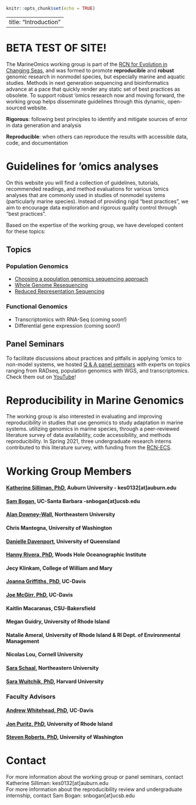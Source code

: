 ```r
knitr::opts_chunk$set(echo = TRUE)
```
---
title: "Introduction"
---

# BETA TEST OF SITE!

The MarineOmics working group is part of the [RCN for Evolution in Changing Seas](https://rcn-ecs.github.io/), and was formed to promote **reproducible** and **robust** genomic research in nonmodel species, but especially marine and aquatic studies. Methods in next generation sequencing and bioinformatics advance at a pace that quickly render any static set of best practices as obsolete. To support robust 'omics research now and moving forward, the working group helps disseminate guidelines through this dynamic, open-sourced website. 

**Rigorous**:  following best principles to identify and mitigate sources of error in data generation and analysis  

**Reproducible**: when others can reproduce the results with accessible data, code, and documentation 


# Guidelines for 'omics analyses 

On this website you will find a collection of guidelines, tutorials, recommended readings, and method evaluations for various 'omics analyses that are commonly used in studies of nonmodel systems (particularly marine species). Instead of providing rigid "best practices", we aim to encourage data exploration and rigorous quality control through "best practices".   

Based on the expertise of the working group, we have developed content for these topics:  

## Topics {.tabset .tabset-fade .tabset-pills}
### Population Genomics  

* [Choosing a population genomics sequencing approach](WGS_intro.html)  
* [Whole Genome Resequencing](WGS_intro.html)  
* [Reduced Representation Sequencing](RADseq.html) 

### Functional Genomics  

* Transcriptomics with RNA-Seq (coming soon!)  
* Differential gene expression (coming soon!)  

## {-}

## Panel Seminars 
To facilitate discussions about practices and pitfalls in applying 'omics to non-model systems, we hosted [Q & A panel seminars](panels.html) with experts on topics ranging from RADseq, population genomics with WGS, and transcriptomics. Check them out on [YouTube](https://www.youtube.com/channel/UCosG6JfIj7k0DizfsD5ADfQ)!

# Reproducibility in Marine Genomics  
The working group is also interested in evaluating and improving reproducibility in studies that use genomics to study adaptation in marine systems. utilizing genomics in marine species, through a peer-reviewed literature survey of data availability, code accessibility, and methods reproducibility. In Spring 2021, three undergraduate research interns contributed to this literature survey, with funding from the [RCN-ECS](https://rcn-ecs.github.io/). 

# Working Group Members  

#### [Katherine Silliman, PhD](https://ksilliman.weebly.com/), Auburn University - kes0132[at]auburn.edu {.unlisted .unnumbered}
#### [Sam Bogan](http://www.hofmannlab.com/sam-bogan.html), UC-Santa Barbara -snbogan[at]ucsb.edu {.unlisted .unnumbered}
#### [Alan Downey-Wall](https://cos.northeastern.edu/people/alan-downey-wall/), Northeastern University {.unlisted .unnumbered}
#### Chris Mantegna, University of Washington  {.unlisted .unnumbered}
#### [Danielle Davenport](https://www.researchgate.net/profile/Danielle-Davenport-2), University of Queensland {.unlisted .unnumbered}  
#### [Hanny Rivera, PhD](https://www2.whoi.edu/staff/hrivera/), Woods Hole Oceanographic Institute  {.unlisted .unnumbered}
#### Jecy Klinkam, College of William and Mary  {.unlisted .unnumbered}
#### [Joanna Griffiths, PhD](https://joannasgriffiths.wordpress.com/), UC-Davis {.unlisted .unnumbered}
#### [Joe McGirr, PhD](https://joemcgirr.github.io/), UC-Davis {.unlisted .unnumbered}
#### Kaitlin Macaranas, CSU-Bakersfield {.unlisted .unnumbered}
#### Megan Guidry, University of Rhode Island {.unlisted .unnumbered}
#### Natalie Ameral, University of Rhode Island & RI Dept. of Environmental Management {.unlisted .unnumbered}  
#### Nicolas Lou, Cornell University {.unlisted .unnumbered}
#### [Sara Schaal](https://schaals.wixsite.com/smschaal), Northeastern University {.unlisted .unnumbered} 
#### [Sara Wuitchik, PhD](https://sjswuitchik.weebly.com/), Harvard University {.unlisted .unnumbered}


### Faculty Advisors {.unlisted .unnumbered}
#### [Andrew Whitehead, PhD](https://whiteheadresearch.wordpress.com/), UC-Davis {.unlisted .unnumbered}
#### [Jon Puritz, PhD](https://www.marineevoeco.com/), University of Rhode Island {.unlisted .unnumbered}
#### [Steven Roberts, PhD](http://faculty.washington.edu/sr320/?page_id=10850), University of Washington {.unlisted .unnumbered}


# Contact 
For more information about the working group or panel seminars, contact Katherine Silliman: kes0132[at]auburn.edu  
For more information about the reproducibility review and undergraduate internship, contact Sam Bogan: snbogan[at]ucsb.edu

